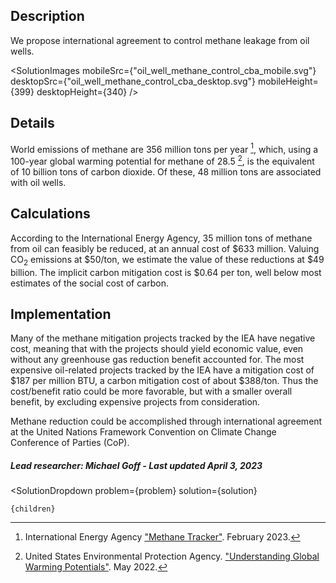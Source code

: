 


## Description

We propose international agreement to control methane leakage from oil wells.

<SolutionImages 
  mobileSrc={"oil_well_methane_control_cba_mobile.svg"}
  desktopSrc={"oil_well_methane_control_cba_desktop.svg"}
  mobileHeight={399}
  desktopHeight={340}
/>

## Details

World emissions of methane are 356 million tons per year [^"1"], which, using a 100-year global warming potential for methane of 28.5 [^"2"], is the equivalent of 10 billion tons of carbon dioxide. Of these, 48 million tons are associated with oil wells.

## Calculations

According to the International Energy Agency, 35 million tons of methane from oil can feasibly be reduced, at an annual cost of $633 million. Valuing CO<sub>2</sub> emissions at $50/ton, we estimate the value of these reductions at $49 billion. The implicit carbon mitigation cost is $0.64 per ton, well below most estimates of the social cost of carbon.

## Implementation

Many of the methane mitigation projects tracked by the IEA have negative cost, meaning that with the projects should yield economic value, even without any greenhouse gas reduction benefit accounted for. The most expensive oil-related projects tracked by the IEA have a mitigation cost of $187 per million BTU, a carbon mitigation cost of about $388/ton. Thus the cost/benefit ratio could be more favorable, but with a smaller overall benefit, by excluding expensive projects from consideration.

Methane reduction could be accomplished through international agreement at the United Nations Framework Convention on Climate Change Conference of Parties (CoP).

##### Lead researcher: Michael Goff - Last updated April 3, 2023

[^"1"]: International Energy Agency ["Methane Tracker"](https://www.iea.org/data-and-statistics/data-tools/methane-tracker). February 2023.

[^"2"]: United States Environmental Protection Agency. ["Understanding Global Warming Potentials"](https://www.epa.gov/ghgemissions/understanding-global-warming-potentials). May 2022.

  <SolutionDropdown 
    problem={problem} 
    solution={solution}
  >
    {children}
  </SolutionDropdown>